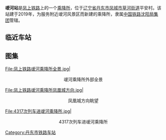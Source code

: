 {{Notability Unreferenced|time=2020-10-11T09:12:22+00:00}}
{{Infobox China railway station
| name = 
| address = 辽宁省丹东市凤城市草河街道平安村
| 车站名称拼音 = Aihe
| 图片 = [[File:凤上铁路叆河乘降所.jpg|无框]]
| 图片介紹 = 
| 坐标 = 40°27'06.2"N 124°10'27.2"E
| 线路 = [[凤上铁路|凤上铁路]]
| 归属 = [[中国铁路沈阳局集团|中国铁路沈阳局集团]]
| 车站等级 = 
| 月台数目 = 1
| 網站 = 
| 英文名称 = Aihe Railway Station
}}

'''叆河站'''是[[凤上铁路|凤上铁路]]上的一个[[招呼站|乘降所]]，位于[[辽宁省|辽宁省]][[丹东市|丹东市]][[凤城市|凤城市]][[草河街道|草河街道]]平安村。该站建于2019年，为服务附近叆河风景区而新建的乘降所，隶属[[中国铁路沈阳局集团|中国铁路沈阳局集团]]管辖。

== 临近车站 ==
{{start rail box|[[中華人民共和國鐵路運輸|中国铁路]]}}
{{s-inop|[[凤凰城站_(辽宁省)|凤凰城站]]|[[凤凰城站_(辽宁省)|凤凰城]]方向}}
{{s-line|[[凤上铁路|凤上铁路]]}}
{{s-inop|[[官家站|官家站]]|{{站|上河口}}方向}}
{{end box}}

== 图集 ==
<gallery>
File:凤上铁路叆河乘降所全景.jpg|<center>叆河乘降所外部全景</center>
File:凤上铁路叆河乘降所凤凰城方向.jpg|<center>凤凰城方向眺望</center>
File:4317次列车进叆河乘降所.jpg|<center>4317次列车进叆河乘降所</center>
</gallery>

<references />
{{凤上铁路}}

[[Category:丹东市铁路车站|Category:丹东市铁路车站]]
